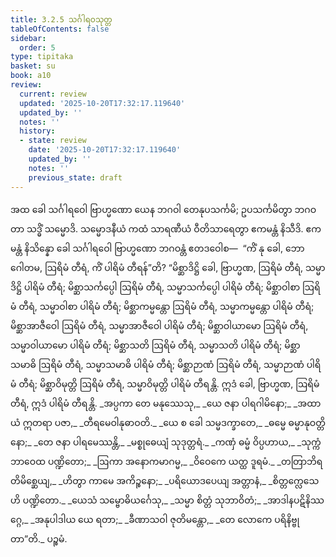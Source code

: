 ```yaml
---
title: 3.2.5 သင်္ဂါရဝသုတ္တ
tableOfContents: false
sidebar:
  order: 5
type: tipitaka
basket: su
book: a10
review:
  current: review
  updated: '2025-10-20T17:32:17.119640'
  updated_by: ''
  notes: ''
  history:
  - state: review
    date: '2025-10-20T17:32:17.119640'
    updated_by: ''
    notes: ''
    previous_state: draft
---
```



<DynamicBreadcrumb />


<ReviewStatus review={frontmatter.review} showDetails={true} />

<HypothesisAnnotation frontmatter={frontmatter} />

<Division number="117" book="a10" e="ch" v="17" p="445">

<Paragraph number="1041" book="a10">
အထ ခေါ သင်္ဂါရဝေါ ဗြာဟ္မဏော ယေန ဘဂဝါ တေနုပသင်္ကမိ; ဥပသင်္ကမိတွာ ဘဂဝတာ သဒ္ဓိံ သမ္မောဒိ. သမ္မောဒနီယံ ကထံ သာရဏီယံ ဝီတိသာရေတွာ ဧကမန္တံ နိသီဒိ. ဧကမန္တံ နိသိန္နော ခေါ သင်္ဂါရဝေါ ဗြာဟ္မဏော ဘဂဝန္တံ ဧတဒဝေါစ—  “ကိံ နု ခေါ, ဘော ဂေါတမ, ဩရိမံ တီရံ, ကိံ ပါရိမံ တီရန်”တိ? “မိစ္ဆာဒိဋ္ဌိ ခေါ, ဗြာဟ္မဏ, ဩရိမံ တီရံ, သမ္မာဒိဋ္ဌိ ပါရိမံ တီရံ; မိစ္ဆာသင်္ကပ္ပေါ ဩရိမံ တီရံ, သမ္မာသင်္ကပ္ပေါ ပါရိမံ တီရံ; မိစ္ဆာဝါစာ ဩရိမံ တီရံ, သမ္မာဝါစာ ပါရိမံ တီရံ; မိစ္ဆာကမ္မန္တော ဩရိမံ တီရံ, သမ္မာကမ္မန္တော ပါရိမံ တီရံ; မိစ္ဆာအာဇီဝေါ ဩရိမံ တီရံ, သမ္မာအာဇီဝေါ ပါရိမံ တီရံ; မိစ္ဆာဝါယာမော ဩရိမံ တီရံ, သမ္မာဝါယာမော ပါရိမံ တီရံ; မိစ္ဆာသတိ ဩရိမံ တီရံ, သမ္မာသတိ ပါရိမံ တီရံ; မိစ္ဆာသမာဓိ ဩရိမံ တီရံ, သမ္မာသမာဓိ ပါရိမံ တီရံ; မိစ္ဆာဉာဏံ ဩရိမံ တီရံ, သမ္မာဉာဏံ ပါရိမံ တီရံ; မိစ္ဆာဝိမုတ္တိ ဩရိမံ တီရံ, သမ္မာဝိမုတ္တိ ပါရိမံ တီရန္တိ. ဣဒံ ခေါ, ဗြာဟ္မဏ, ဩရိမံ တီရံ, ဣဒံ ပါရိမံ တီရန္တိ.
</Paragraph>

<Paragraph number="1042" type="verses" book="a10">
_အပ္ပကာ တေ မနုဿေသု,_  
_ယေ ဇနာ ပါရဂါမိနော;_  
_အထာယံ ဣတရာ ပဇာ,_  
_တီရမေဝါနုဓာဝတိ._  

</Paragraph>

<Paragraph number="1043" type="verses" book="a10">
_ယေ စ ခေါ သမ္မဒက္ခာတေ,_  
_ဓမ္မေ ဓမ္မာနုဝတ္တိနော;_  
_တေ ဇနာ ပါရမေဿန္တိ,_  
_မစ္စုဓေယျံ သုဒုတ္တရံ._  

</Paragraph>

<Paragraph number="1044" type="verses" book="a10">
_ကဏှံ ဓမ္မံ ဝိပ္ပဟာယ,_  
_သုက္ကံ ဘာဝေထ ပဏ္ဍိတော;_  
_ဩကာ အနောကမာဂမ္မ,_  
_ဝိဝေကေ ယတ္ထ ဒူရမံ._  

</Paragraph>

<Paragraph number="1045" type="verses" book="a10">
_တတြာဘိရတိမိစ္ဆေယျ,_  
_ဟိတွာ ကာမေ အကိဉ္စနော;_  
_ပရိယောဒပေယျ အတ္တာနံ,_  
_စိတ္တက္လေသေဟိ ပဏ္ဍိတော._  

</Paragraph>

<Paragraph number="1046" type="verses" book="a10">
_ယေသံ သမ္ဗောဓိယင်္ဂေသု,_  
_သမ္မာ စိတ္တံ သုဘာဝိတံ;_  
_အာဒါနပဋိနိဿဂ္ဂေ,_  
_အနုပါဒါယ ယေ ရတာ;_  
_ခီဏာသဝါ ဇုတိမန္တော,_  
_တေ လောကေ ပရိနိဗ္ဗုတာ”တိ._  


</Paragraph>
</Division>

<Paragraph number="1047" type="center" book="a10">
ပဉ္စမံ.
</Paragraph>